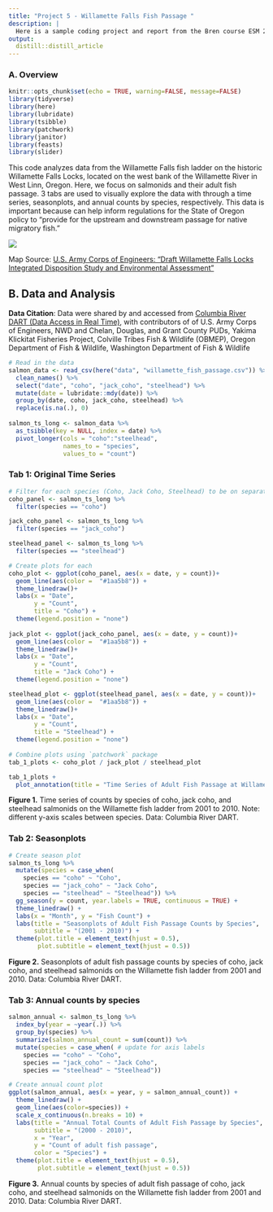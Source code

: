```yaml
---
title: "Project 5 - Willamette Falls Fish Passage "
description: |
  Here is a sample coding project and report from the Bren course ESM 244.
output: 
  distill::distill_article
---
```


### A. Overview 
```r
knitr::opts_chunk$set(echo = TRUE, warning=FALSE, message=FALSE)
library(tidyverse)
library(here)
library(lubridate)
library(tsibble)
library(patchwork)
library(janitor)
library(feasts)
library(slider)
```

This code analyzes data from the Willamette Falls fish ladder on the historic Willamette Falls Locks, located on the west bank of the Willamette River in West Linn, Oregon. Here, we focus on salmonids and their adult fish passage. 3 tabs are used to visually explore the data with through a time series, seasonplots, and annual counts by species, respectively. This data is important because can help inform regulations for the State of Oregon policy to "provide for the upstream and downstream passage for native migratory fish." 


![](data/Willamette_Falls_Locks_area_map.jpg)


Map Source: [U.S. Army Corps of Engineers: "Draft Willamette Falls Locks Integrated Disposition Study and Environmental Assessment"](https://www.nwp.usace.army.mil/willamette/locks/)


## B. Data and Analysis {.tabset .tabset-pills}
**Data Citation**: Data were shared by and accessed from [Columbia River DART (Data Access in Real Time)](http://www.cbr.washington.edu/dart/query/adult_graph_text), with contributors of of U.S. Army Corps of Engineers, NWD and Chelan, Douglas, and Grant County PUDs, Yakima Klickitat Fisheries Project, Colville Tribes Fish & Wildlife (OBMEP), Oregon Department of Fish & Wildlife, Washington Department of Fish & Wildlife

```r
# Read in the data 
salmon_data <- read_csv(here("data", "willamette_fish_passage.csv")) %>%
  clean_names() %>% 
  select("date", "coho", "jack_coho", "steelhead") %>% 
  mutate(date = lubridate::mdy(date)) %>% 
  group_by(date, coho, jack_coho, steelhead) %>% 
  replace(is.na(.), 0) 
  
salmon_ts_long <- salmon_data %>% 
  as_tsibble(key = NULL, index = date) %>% 
  pivot_longer(cols = "coho":"steelhead",
               names_to = "species",
               values_to = "count") 

```

### Tab 1: Original Time Series

```r
# Filter for each species (Coho, Jack Coho, Steelhead) to be on separate panels 
coho_panel <- salmon_ts_long %>% 
  filter(species == "coho")

jack_coho_panel <- salmon_ts_long %>% 
  filter(species == "jack_coho")

steelhead_panel <- salmon_ts_long %>% 
  filter(species == "steelhead")

# Create plots for each
coho_plot <- ggplot(coho_panel, aes(x = date, y = count))+
  geom_line(aes(color =  "#1aa5b8")) +
  theme_linedraw()+
  labs(x = "Date",
       y = "Count",
       title = "Coho") +
  theme(legend.position = "none")
  
jack_plot <- ggplot(jack_coho_panel, aes(x = date, y = count))+
  geom_line(aes(color =  "#1aa5b8")) +
  theme_linedraw()+
  labs(x = "Date",
       y = "Count",
       title = "Jack Coho") +
  theme(legend.position = "none")

steelhead_plot <- ggplot(steelhead_panel, aes(x = date, y = count))+
  geom_line(aes(color =  "#1aa5b8")) +
  theme_linedraw()+
  labs(x = "Date",
       y = "Count",
       title = "Steelhead") +
  theme(legend.position = "none")
  
# Combine plots using `patchwork` package
tab_1_plots <- coho_plot / jack_plot / steelhead_plot

tab_1_plots + 
  plot_annotation(title = "Time Series of Adult Fish Passage at Willamette Fish Ladder") 

```

**Figure 1.**  Time series of counts by species of coho, jack coho, and steelhead salmonids on the Willamette fish ladder from 2001 to 2010. Note: different y-axis scales between species. Data: Columbia River DART.

### Tab 2: Seasonplots
```r
# Create season plot 
salmon_ts_long %>% 
  mutate(species = case_when(
    species == "coho" ~ "Coho",
    species == "jack_coho" ~ "Jack Coho", 
    species == "steelhead" ~ "Steelhead")) %>% 
  gg_season(y = count, year.labels = TRUE, continuous = TRUE) +
  theme_linedraw() +
  labs(x = "Month", y = "Fish Count") +
  labs(title = "Seasonplots of Adult Fish Passage Counts by Species", 
       subtitle = "(2001 - 2010)") +
  theme(plot.title = element_text(hjust = 0.5),
        plot.subtitle = element_text(hjust = 0.5))
```

**Figure 2.** Seasonplots of adult fish passage counts by species of coho, jack coho, and steelhead salmonids on the Willamette fish ladder from 2001 and 2010. Data: Columbia River DART.

### Tab 3: Annual counts by species 

```r
salmon_annual <- salmon_ts_long %>% 
  index_by(year = ~year(.)) %>%
  group_by(species) %>% 
  summarize(salmon_annual_count = sum(count)) %>% 
  mutate(species = case_when( # update for axis labels
    species == "coho" ~ "Coho",
    species == "jack_coho" ~ "Jack Coho", 
    species == "steelhead" ~ "Steelhead")) 

# Create annual count plot
ggplot(salmon_annual, aes(x = year, y = salmon_annual_count)) +
  theme_linedraw() +
  geom_line(aes(color=species)) +
  scale_x_continuous(n.breaks = 10) +
  labs(title = "Annual Total Counts of Adult Fish Passage by Species",
       subtitle = "(2000 - 2010)",
       x = "Year",
       y = "Count of adult fish passage",
       color = "Species") +
  theme(plot.title = element_text(hjust = 0.5),
        plot.subtitle = element_text(hjust = 0.5))
```

**Figure 3.** Annual counts by species of adult fish passage of coho, jack coho, and steelhead salmonids on the Willamette fish ladder from 2001 and 2010. Data: Columbia River DART.







